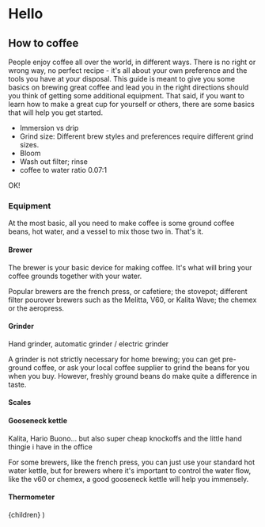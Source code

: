 
# Hello

## How to coffee

People enjoy coffee all over the world, in different ways. There is no right or wrong way, no perfect recipe - it's all about your own preference and the tools you have at your disposal.
This guide is meant to give you some basics on brewing great coffee and lead you in the right directions should you think of getting some additional equipment.
That said, if you want to learn how to make a great cup for yourself or others, there are some basics that will help you get started.

- Immersion vs drip
- Grind size: Different brew styles and preferences require different grind sizes.
- Bloom
- Wash out filter; rinse
- coffee to water ratio 0.07:1

OK!

### Equipment

At the most basic, all you need to make coffee is some ground coffee beans, hot water, and a vessel to mix those two in. That's it.

#### Brewer

The brewer is your basic device for making coffee. It's what will bring your coffee grounds together with your water.

Popular brewers are the french press, or cafetiere; the stovepot; different filter pourover brewers such as the Melitta, V60, or Kalita Wave; the chemex or the aeropress.

#### Grinder

Hand grinder, automatic grinder / electric grinder

A grinder is not strictly necessary for home brewing; you can get pre-ground coffee, or ask your local coffee supplier to grind the beans for you when you buy. However, freshly ground beans do make quite a difference in taste.

#### Scales

#### Gooseneck kettle

Kalita, Hario Buono... but also super cheap knockoffs and the little hand thingie i have in the office

For some brewers, like the french press, you can just use your standard hot water kettle, but for brewers where it's important to control the water flow, like the v60 or chemex, a good gooseneck kettle will help you immensely.

#### Thermometer

<Page active="basics" title="Coffee Basics">
{children}
</Page>
)
